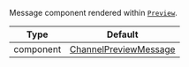 Message component rendered within [`Preview`](../../../ui-components/channel_preview_messenger.mdx).

| Type | Default |
| - | - |
| component | [ChannelPreviewMessage](../../../ui-components/channel_preview_message.mdx) |